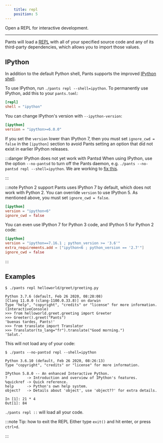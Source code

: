 ```yaml
---
    title: repl
    position: 5
---
```


Open a REPL for interactive development.

---

Pants will load a [REPL](https://en.wikipedia.org/wiki/REPL) with all of your specified source code and any of its third-party dependencies, which allows you to import those values.
## IPython
In addition to the default Python shell, Pants supports the improved [IPython shell](https://ipython.org).

To use IPython, run `./pants repl --shell=ipython`. To permanently use IPython, add this to your `pants.toml`:
```toml title="pants.toml"
[repl]
shell = "ipython"
```

You can change IPython's version with `--ipython-version`:
```toml title="pants.toml"
[ipython]
version = "ipython>=6.0.0"
```

If you set the `version` lower than IPython 7, then you must set `ignore_cwd = false` in the `[ipython]` section to avoid Pants setting an option that did not exist in earlier IPython releases.

:::danger IPython does not yet work with Pantsd
When using IPython, use the option `--no-pantsd` to turn off the Pants daemon, e.g. `./pants --no-pantsd repl --shell=ipython`. We are working to [fix this](https://github.com/pantsbuild/pants/issues/9939).

:::



:::note Python 2 support
Pants uses IPython 7 by default, which does not work with Python 2. You can override `version` to use IPython 5. As mentioned above, you must set `ignore_cwd = false`.

```toml
[ipython]
version = "ipython<6"
ignore_cwd = false
```

You can even use IPython 7 for Python 3 code, and IPython 5 for Python 2 code:

```toml
[ipython]
version = "ipython==7.16.1 ; python_version >= '3.6'"
extra_requirements.add = ["ipython<6 ; python_version == '2.7'"]
ignore_cwd = false
```

:::


## Examples

```text title="Shell"
$ ./pants repl helloworld/greet/greeting.py

Python 3.7.6 (default, Feb 26 2020, 08:28:08)
[Clang 11.0.0 (clang-1100.0.33.8)] on darwin
Type "help", "copyright", "credits" or "license" for more information.
(InteractiveConsole)
>>> from helloworld.greet.greeting import Greeter
>>> Greeter().greet("Pants")
'buenas tardes, Pants!'
>>> from translate import Translator
>>> Translator(to_lang="fr").translate("Good morning.")
'Salut.'
```

This will not load any of your code:
```text title="Shell"
$ ./pants --no-pantsd repl --shell=ipython

Python 3.6.10 (default, Feb 26 2020, 08:26:13)
Type "copyright", "credits" or "license" for more information.

IPython 5.8.0 -- An enhanced Interactive Python.
?         -> Introduction and overview of IPython's features.
%quickref -> Quick reference.
help      -> Python's own help system.
object?   -> Details about 'object', use 'object??' for extra details.

In [1]: 21 * 4
Out[1]: 84
```

`./pants repl ::` will load all your code.

:::note Tip: how to exit the REPL
Either type `exit()` and hit enter, or press `ctrl+d`.

:::